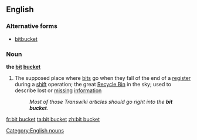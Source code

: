 ==English==
{{wikipedia}}

===Alternative forms===
* [[bitbucket]]

===Noun===
'''the [[bit]] [[bucket]]'''

# {{context|informal|computing|singulare tantum|lang=en}} The supposed place where [[bit]]s go when they fall of the end of a [[register]] during a [[shift]] operation; the great [[recycle bin|Recycle Bin]] in the sky; used to describe lost or [[missing]] [[information]]
#: ''Most of those Transwiki articles should go right into the '''bit bucket'''.''

[[Category:English nouns]]

[[fr:bit bucket]]
[[ta:bit bucket]]
[[zh:bit bucket]]